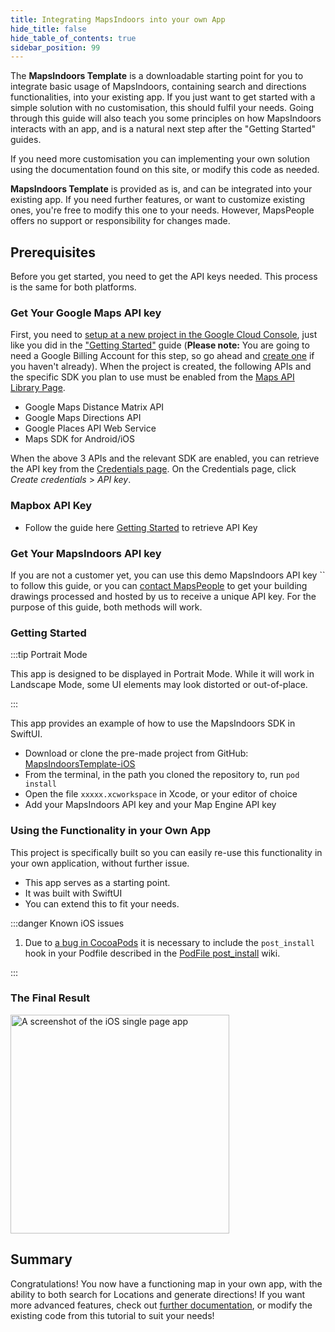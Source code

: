 ```yaml
---
title: Integrating MapsIndoors into your own App
hide_title: false
hide_table_of_contents: true
sidebar_position: 99
---
```



The **MapsIndoors Template** is a downloadable starting point for you to integrate basic usage of MapsIndoors, containing search and directions functionalities, into your existing app. If you just want to get started with a simple solution with no customisation, this should fulfil your needs. Going through this guide will also teach you some principles on how MapsIndoors interacts with an app, and is a natural next step after the "Getting Started" guides.

If you need more customisation you can implementing your own solution using the documentation found on this site, or modify this code as needed.

**MapsIndoors Template** is provided as is, and can be integrated into your existing app. If you need further features, or want to customize existing ones, you're free to modify this one to your needs. However, MapsPeople offers no support or responsibility for changes made.

## Prerequisites

Before you get started, you need to get the API keys needed. This process is the same for both platforms.

### Get Your Google Maps API key

First, you need to [setup at a new project in the Google Cloud Console](https://developers.google.com/maps/gmp-get-started), just like you did in the ["Getting Started"](getting-started/ios) guide (**Please note:** You are going to need a Google Billing Account for this step, so go ahead and [create one](https://cloud.google.com/billing/docs/how-to/manage-billing-account#create_a_new_billing_account) if you haven't already). When the project is created, the following APIs and the specific SDK you plan to use must be enabled from the [Maps API Library Page](https://console.cloud.google.com/apis/library?filter=category:maps).

* Google Maps Distance Matrix API
* Google Maps Directions API
* Google Places API Web Service
* Maps SDK for Android/iOS

When the above 3 APIs and the relevant SDK are enabled, you can retrieve the API key from the [Credentials page](https://console.cloud.google.com/project/_/apiui/credential). On the Credentials page, click _Create credentials_ > _API key_.

### Mapbox API Key
* Follow the guide here [Getting Started](https://docs.mapbox.com/help/getting-started/) to retrieve API Key

### Get Your MapsIndoors API key

If you are not a customer yet, you can use this demo MapsIndoors API key `` to follow this guide, or you can [contact MapsPeople](https://resources.mapspeople.com/contact-us) to get your building drawings processed and hosted by us to receive a unique API key. For the purpose of this guide, both methods will work.

### Getting Started

:::tip Portrait Mode

This app is designed to be displayed in Portrait Mode. While it will work in Landscape Mode, some UI elements may look distorted or out-of-place.

:::

This app provides an example of how to use the MapsIndoors SDK in SwiftUI.

* Download or clone the pre-made project from GitHub: [MapsIndoorsTemplate-iOS](https://github.com/MapsPeople/MapsIndoorsTemplate-iOS-v4)
* From the terminal, in the path you cloned the repository to, run `pod install`
* Open the file `xxxxx.xcworkspace` in Xcode, or your editor of choice
* Add your MapsIndoors API key and your Map Engine API key

### Using the Functionality in your Own App

This project is specifically built so you can easily re-use this functionality in your own application, without further issue.

* This app serves as a starting point.
* It was built with SwiftUI
* You can extend this to fit your needs.

:::danger Known iOS issues

1. Due to [a bug in CocoaPods](https://github.com/CocoaPods/CocoaPods/issues/7155) it is necessary to include the `post_install` hook in your Podfile described in the [PodFile post_install](https://github.com/MapsIndoors/MapsIndoorsIOS/wiki/Podfile-post_install-v4) wiki.

:::

### The Final Result

<img src="/img/getting-started/iOS_Single_Page_App.png" alt="A screenshot of the iOS single page app" width="350"/>

## Summary

Congratulations! You now have a functioning map in your own app, with the ability to both search for Locations and generate directions! If you want more advanced features, check out [further documentation](/display-rules/), or modify the existing code from this tutorial to suit your needs!
